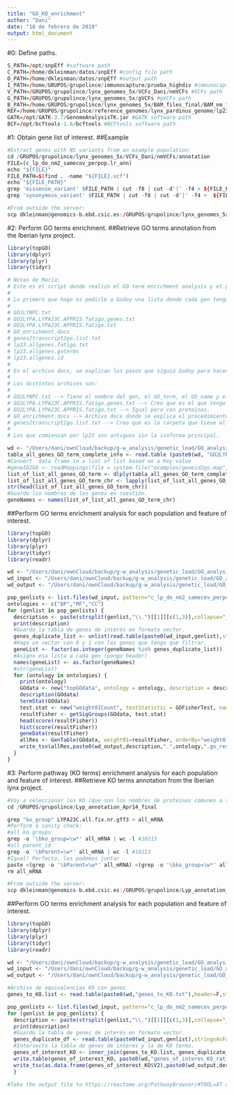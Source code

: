 ```yaml
---
title: "GO_KO_enrichment"
author: "Dani"
date: "18 de febrero de 2019"
output: html_document
---
```


#0: Define paths.

```r

S_PATH=/opt/snpEff #software path
C_PATH=/home/dkleinman/datos/snpEff #config file path
O_PATH=/home/dkleinman/datos/snpEff #output path
I_PATH=/home/GRUPOS/grupolince/immunocapture/prueba_highdiv #immunocapture path
V_PATH=/GRUPOS/grupolince/lynx_genomes_5x/VCFs_Dani/nmVCFs #VCFs path
G_PATH=/GRUPOS/grupolince/lynx_genomes_5x/gVCFs #gVCFs path
B_PATH=/home/GRUPOS/grupolince/lynx_genomes_5x/BAM_files_final/BAM_nm_filtered #BAM files path
REF=/home/GRUPOS/grupolince/reference_genomes/lynx_pardinus_genome/lp23.fa #path to reference genome
GATK=/opt/GATK-3.7/GenomeAnalysisTK.jar #GATK software path
BCF=/opt/bcftools-1.6/bcftools #BCFtools software path

```

#1: Obtain gene list of interest.
##Example

```r

#Extract genes with NS variants from an example population:
cd /GRUPOS/grupolince/lynx_genomes_5x/VCFs_Dani/nmVCFs/annotation
FILE=(c_lp_do_nm2_samecov_perpop.lr_ann)
echo "${FILE}"
FILE_PATH=$(find . -name "${FILE}.vcf")
echo "${FILE_PATH}"
grep 'missense_variant' $FILE_PATH | cut -f8 | cut -d'|' -f4 > ${FILE_PATH/.vcf/.NSYN.genlist}
grep 'synonymous_variant' $FILE_PATH | cut -f8 | cut -d'|' -f4 >  ${FILE_PATH/.vcf/.SYN.genlist}

#From outside the server:
scp dkleinman@genomics-b.ebd.csic.es:/GRUPOS/grupolince/lynx_genomes_5x/VCFs_Dani/nmVCFs/annotation//c_lp_do_nm2_samecov_perpop/c_lp_do_nm2_samecov_perpop.lr_ann.*.genlist /Users/dani/ownCloud/backup/g-w_analysis/genetic_load/GO_analysis/input

```

#2: Perform GO terms enrichment.
##Retrieve GO terms annotation from the Iberian lynx project.

```r

library(topGO)
library(dplyr)
library(plyr)
library(tidyr)

# Notas de María:
# Este es el script donde realizo el GO term enrichment analysis y el pathway enrichment analysis. 
# 
# Lo primero que hago es pedirle a Godoy una lista donde cada gen tenga asociado su GO-term. Él me pasa una carpeta donde hay varios archivos.
# 
# GO2LYNPC.txt
# GO2LYPA.LYPA23C.APPRIS.fatigo.genes.txt
# GO2LYPA.LYPA23C.APPRIS.fatigo.txt
# GO_enrichment.docx
# genes2transcript2go.list.txt
# lp23.allgenes.fatigo.txt
# lp23.allgenes.goterms
# lp23.allgenes.id
# 
# En el archivo docx, se explican los pasos que siguió Godoy para hacer el enrichment. Lo que deduzco es que las que se llaman lp23* son listas antiguas, y despues están las GO2LYPA que sólo contienen las isoformas principales. 
# 
# Los distintos archivos son:
# 
# GO2LYNPC.txt --> Tiene el nombre del gen, el GO_term, el GO_name y el GO_type; parece que incluye todas las isoformas.
# GO2LYPA.LYPA23C.APPRIS.fatigo.genes.txt --> Creo que es el que tengo que usar. Nombre de gen, GO_ACC, GO_name y el GO_type.
# GO2LYPA.LYPA23C.APPRIS.fatigo.txt --> Igual pero con proteínas.
# GO_enrichment.docx --> Archivo docx donde se explica el procedimiento.
# genes2transcript2go.list.txt --> Creo que es la carpeta que tiene el nombre de gen, isoforma principal y proteína y despues GO term y sus características.
# 
# Los que comienzan por lp23 son antiguos sin la isoforma principal.

wd <- "/Users/dani/ownCloud/backup/g-w_analysis/genetic_load/GO_analysis/Lypa23c_GO_terms_annotation/"
tabla_all_genes_GO_term_complete_info <- read.table (paste0(wd, "GO2LYPA.LYPA23C.APPRIS.fatigo.genes.txt"), sep="\t", header = T) %>% select (., GENE_NAME, GO_ACC) %>% mutate (GO_ACC=as.character(GO_ACC))
#Convert  data frame in a list of list based on a Key value
#geneID2GO <- readMappings(file = system.file("examples/geneid2go.map", package = "topGO"))
list_of_list_all_genes_GO_term <- dlply(tabla_all_genes_GO_term_complete_info, .(GENE_NAME), function(x)x$GO_ACC)
list_of_list_all_genes_GO_term_chr <- lapply(list_of_list_all_genes_GO_term, function(x) as.character(unlist(x)))
str(head(list_of_list_all_genes_GO_term_chr))
#Guardo los nombres de los genes en cuestión. 
geneNames <- names(list_of_list_all_genes_GO_term_chr)

```

##Perform GO terms enrichment analysis for each population and feature of interest.

```r

library(topGO)
library(dplyr)
library(plyr)
library(tidyr)
library(readr)

wd <- "/Users/dani/ownCloud/backup/g-w_analysis/genetic_load/GO_analysis/Lypa23c_GO_terms_annotation/"
wd_input <- "/Users/dani/ownCloud/backup/g-w_analysis/genetic_load/GO_analysis/input/"
wd_output <- "/Users/dani/ownCloud/backup/g-w_analysis/genetic_load/GO_analysis/output/"

pop_genlists <- list.files(wd_input, pattern="c_lp_do_nm2_samecov_perpop.lr_ann.*")
ontologies <- c("BP","MF","CC")
for (genlist in pop_genlists) {
  description <- paste(strsplit(genlist,"\\.")[[1]][c(1,3)],collapse="_")
  print(description)
  #Guardo la tabla de genes de interés en formato vector.
  genes_duplicate_list <- unlist(read.table(paste0(wd_input,genlist),stringsAsFactors=F),use.names=F)
  #Hago un vector con 0 y 1 con los genes que tengo que filtrar.
  geneList <- factor(as.integer(geneNames %in% genes_duplicate_list))
  #Asigno esa lista a cada gen (pongo header)
  names(geneList) <- as.factor(geneNames)
  #str(geneList)
  for (ontology in ontologies) {
    print(ontology)
    GOdata <- new("topGOdata", ontology = ontology, description = description, allGenes = geneList, annot = annFUN.gene2GO, gene2GO = list_of_list_all_genes_GO_term_chr)
    description(GOdata)
    termStat(GOdata)
    test.stat <- new("weight01Count", testStatistic = GOFisherTest, name = "Fisher test")
    resultFisher <- getSigGroups(GOdata, test.stat)
    head(score(resultFisher))
    hist(score(resultFisher))
    geneData(resultFisher)
    allRes <- GenTable(GOdata, weight01=resultFisher, orderBy="weight01", ranksOf="weight01", topNodes=100)
    write_tsv(allRes,paste0(wd_output,description,".",ontology,".go_res"))
  }
}


```

#3: Perform pathway (KO terms) enrichment analysis for each population and feature of interest.
##Retrieve KO terms annotation from the Iberian lynx project.

```r

#Voy a seleccionar los KO (que son los nombres de proteinas comunes a todas las especies)
cd /GRUPOS/grupolince/Lyp_annotation_Apr14_final

grep "ko_group" LYPA23C.all.fix.nr.gff3 > all_mRNA
#Perform a sanity check:
#all ko groups
grep -o '\bko_group=\w*' all_mRNA | wc -l #10213
#all parent_id
grep -o '\bParent=\w*' all_mRNA | wc -l #10213
#Igual! Perfecto, los podemos juntar
paste <(grep -o '\bParent=\w*' all_mRNA) <(grep -o '\bko_group=\w*' all_mRNA) | sed 's/Parent=//g' | sed 's/ko_group=//g' > genes_to_KO.txt
rm all_mRNA

#From outside the server:
scp dkleinman@genomics-b.ebd.csic.es:/GRUPOS/grupolince/Lyp_annotation_Apr14_final/genes_to_KO.txt /Users/dani/ownCloud/backup/g-w_analysis/genetic_load/GO_analysis/Lypa23c_GO_terms_annotation/

```

##Perform GO terms enrichment analysis for each population and feature of interest.

```r

library(topGO)
library(dplyr)
library(plyr)
library(tidyr)
library(readr)

wd <- "/Users/dani/ownCloud/backup/g-w_analysis/genetic_load/GO_analysis/Lypa23c_GO_terms_annotation/"
wd_input <- "/Users/dani/ownCloud/backup/g-w_analysis/genetic_load/GO_analysis/input/"
wd_output <- "/Users/dani/ownCloud/backup/g-w_analysis/genetic_load/GO_analysis/output/"

#Archivo de equivalencias KO con genes
genes_to_KO.list <- read.table(paste0(wd,"genes_to_KO.txt"),header=F,stringsAsFactors=F)

pop_genlists <- list.files(wd_input, pattern="c_lp_do_nm2_samecov_perpop.lr_ann.*")
for (genlist in pop_genlists) {
  description <- paste(strsplit(genlist,"\\.")[[1]][c(1,3)],collapse="_")
  print(description)
  #Guardo la tabla de genes de interés en formato vector.
  genes_duplicate_df <- read.table(paste0(wd_input,genlist),stringsAsFactors=F)
  #Intersecto la tabla de genes de interés y la de KO terms. 
  genes_of_interest_KO <- inner_join(genes_to_KO.list, genes_duplicate_df, by=c("V1"="V1")) %>% distinct(V1,V2, .keep_all=TRUE)
  write.table(genes_of_interest_KO, paste0(wd,"genes_of_interes_KO_ratio_above_1_CDS.txt"), row.names = F, quote = F)
  write_tsv(as.data.frame(genes_of_interest_KO$V2),paste0(wd_output,description,".ko_res"),col_names=F)
  }

#Take the output file to https://reactome.org/PathwayBrowser/#TOOL=AT and perform the analysis checking both boxes (human protein comparison and interactome). Then download and rename the pdf with the report.

```